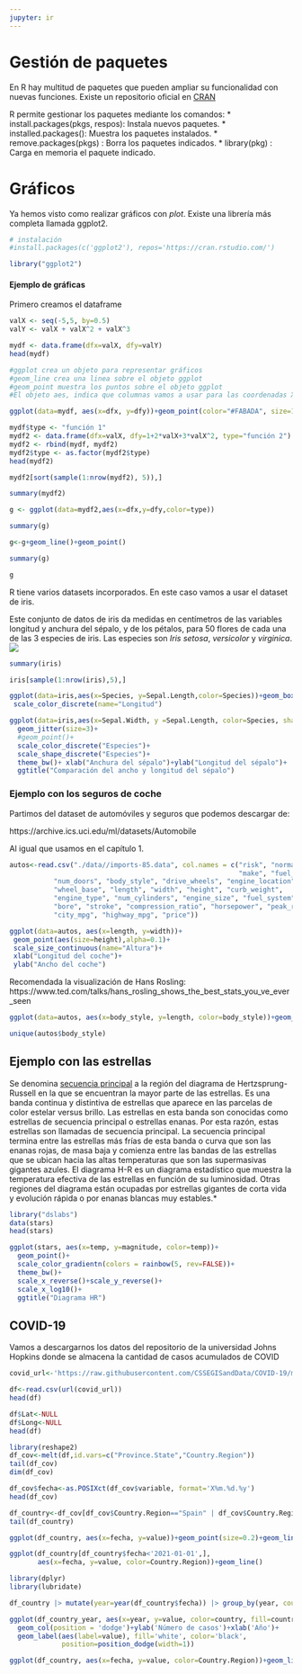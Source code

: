 ---
jupyter: ir
---

# Gestión de paquetes

En R hay multitud de paquetes que pueden ampliar su funcionalidad con nuevas funciones.
Existe un repositorio oficial en [CRAN](https://cran.r-project.org/web/packages/index.html)

R permite gestionar los paquetes mediante los comandos:
* install.packages(pkgs, respos): Instala nuevos paquetes.
* installed.packages(): Muestra los paquetes instalados.
* remove.packages(pkgs) : Borra los paquetes indicados.
* library(pkg) : Carga en memoria el paquete indicado.

# Gráficos

Ya hemos visto como realizar gráficos con *plot*. Existe una librería más completa llamada ggplot2.

```{r}
# instalación
#install.packages(c('ggplot2'), repos='https://cran.rstudio.com/')
```

```{r}
library("ggplot2")
```

#### Ejemplo de gráficas

Primero creamos el dataframe
```{r}
valX <- seq(-5,5, by=0.5)
valY <- valX + valX^2 + valX^3

mydf <- data.frame(dfx=valX, dfy=valY)
head(mydf)
```


```{r}
#ggplot crea un objeto para representar gráficos
#geom_line crea una linea sobre el objeto ggplot
#geom_point muestra los puntos sobre el objeto ggplot
#El objeto aes, indica que columnas vamos a usar para las coordenadas X e Y

ggplot(data=mydf, aes(x=dfx, y=dfy))+geom_point(color="#FABADA", size=10)+geom_line(color="darkblue")
```

```{r}
mydf$type <- "función 1"
mydf2 <- data.frame(dfx=valX, dfy=1+2*valX+3*valX^2, type="función 2")
mydf2 <- rbind(mydf, mydf2)
mydf2$type <- as.factor(mydf2$type)
head(mydf2)
```


```{r}
mydf2[sort(sample(1:nrow(mydf2), 5)),]
```

```{r}
summary(mydf2)
```

```{r}
g <- ggplot(data=mydf2,aes(x=dfx,y=dfy,color=type))
```

```{r}
summary(g)
```

```{r}
g<-g+geom_line()+geom_point()
```

```{r}
summary(g)
```

```{r}
g
```

R tiene varios datasets incorporados. En este caso vamos a usar el dataset de iris.

Este conjunto de datos de iris da medidas en centímetros de las variables longitud y anchura del sépalo, y de los pétalos, para 50 flores de cada una de las 3 especies de iris. Las especies son _Iris setosa_, _versicolor_ y _virginica_.
![](https://upload.wikimedia.org/wikipedia/commons/thumb/5/56/Kosaciec_szczecinkowaty_Iris_setosa.jpg/220px-Kosaciec_szczecinkowaty_Iris_setosa.jpg)

```{r}
summary(iris)
```

```{r}
iris[sample(1:nrow(iris),5),]
```

```{r}
ggplot(data=iris,aes(x=Species, y=Sepal.Length,color=Species))+geom_boxplot()+
 scale_color_discrete(name="Longitud")
```

```{r}
ggplot(data=iris,aes(x=Sepal.Width, y =Sepal.Length, color=Species, shape=Species))+
  geom_jitter(size=3)+
  #geom_point()+
  scale_color_discrete("Especies")+
  scale_shape_discrete("Especies")+
  theme_bw()+ xlab("Anchura del sépalo")+ylab("Longitud del sépalo")+
  ggtitle("Comparación del ancho y longitud del sépalo")
```

### Ejemplo con los seguros de coche

Partimos del dataset de automóviles y seguros que podemos descargar de:

https://archive.ics.uci.edu/ml/datasets/Automobile

Al igual que usamos en el capítulo 1.

```{r}
autos<-read.csv("./data//imports-85.data", col.names = c("risk", "normalized_losses", 
                                                         "make", "fuel_type", "aspiration",
           "num_doors", "body_style", "drive_wheels", "engine_location",
           "wheel_base", "length", "width", "height", "curb_weight",
           "engine_type", "num_cylinders", "engine_size", "fuel_system",
           "bore", "stroke", "compression_ratio", "horsepower", "peak_rpm",
           "city_mpg", "highway_mpg", "price"))
```

```{r}
ggplot(data=autos, aes(x=length, y=width))+
 geom_point(aes(size=height),alpha=0.1)+
 scale_size_continuous(name="Altura")+
 xlab("Longitud del coche")+
 ylab("Ancho del coche")
```

Recomendada la visualización de Hans Rosling:
https://www.ted.com/talks/hans_rosling_shows_the_best_stats_you_ve_ever_seen

```{r}
ggplot(data=autos, aes(x=body_style, y=length, color=body_style))+geom_boxplot()
```

```{r}
unique(autos$body_style)
```

## Ejemplo con las estrellas

Se denomina [secuencia principal](https://es.wikipedia.org/wiki/Secuencia_principal) a la región del diagrama de Hertzsprung-Russell en la que se encuentran la mayor parte de las estrellas. Es una banda continua y distintiva de estrellas que aparece en las parcelas de color estelar versus brillo. Las estrellas en esta banda son conocidas como estrellas de secuencia principal o estrellas enanas. Por esta razón, estas estrellas son llamadas de secuencia principal. La secuencia principal termina entre las estrellas más frías de esta banda o curva que son las enanas rojas, de masa baja y comienza entre las bandas de las estrellas que se ubican hacia las altas temperaturas que son las supermasivas gigantes azules. El diagrama H-R es un diagrama estadístico que muestra la temperatura efectiva de las estrellas en función de su luminosidad. Otras regiones del diagrama están ocupadas por estrellas gigantes de corta vida y evolución rápida o por enanas blancas muy estables.*


```{r}
library("dslabs")
data(stars)
head(stars)
```


```{r}

ggplot(stars, aes(x=temp, y=magnitude, color=temp))+
  geom_point()+
  scale_color_gradientn(colors = rainbow(5, rev=FALSE))+
  theme_bw()+
  scale_x_reverse()+scale_y_reverse()+
  scale_x_log10()+
  ggtitle("Diagrama HR")
```


## COVID-19


Vamos a descargarnos los datos del repositorio de la universidad Johns Hopkins donde se almacena la cantidad de casos acumulados de COVID

```{r}
covid_url<-'https://raw.githubusercontent.com/CSSEGISandData/COVID-19/master/csse_covid_19_data/csse_covid_19_time_series/time_series_covid19_confirmed_global.csv'

df<-read.csv(url(covid_url))
head(df)
```

```{r}
df$Lat<-NULL
df$Long<-NULL
head(df)
```

```{r}
library(reshape2)
df_cov<-melt(df,id.vars=c("Province.State","Country.Region"))
tail(df_cov)
dim(df_cov)
```

```{r}
df_cov$fecha<-as.POSIXct(df_cov$variable, format='X%m.%d.%y')
head(df_cov)
```

```{r}
df_country<-df_cov[df_cov$Country.Region=="Spain" | df_cov$Country.Region=="Italy",]
tail(df_country)
```


```{r}
ggplot(df_country, aes(x=fecha, y=value))+geom_point(size=0.2)+geom_line(aes(color=Country.Region))
```




```{r}
ggplot(df_country[df_country$fecha<'2021-01-01',], 
       aes(x=fecha, y=value, color=Country.Region))+geom_line()
```


```{r}
library(dplyr)
library(lubridate)

df_country |> mutate(year=year(df_country$fecha)) |> group_by(year, country=Country.Region) |> summarise(value=max(value)) -> df_country_year

ggplot(df_country_year, aes(x=year, y=value, color=country, fill=country, group=country)) +
  geom_col(position = 'dodge')+ylab('Número de casos')+xlab('Año')+
  geom_label(aes(label=value), fill='white', color='black',
             position=position_dodge(width=1))

```







```{r}
ggplot(df_country, aes(x=fecha, y=value, color=Country.Region))+geom_line()
```

